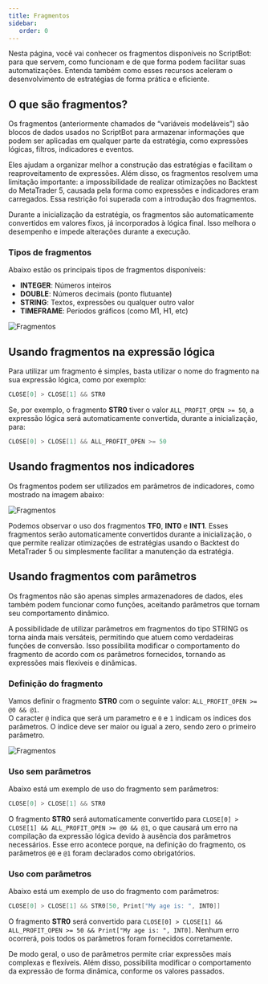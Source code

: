 ```yaml
---
title: Fragmentos
sidebar:
   order: 0
---
```



Nesta página, você vai conhecer os fragmentos disponíveis no ScriptBot: para que servem, como funcionam e de que forma podem facilitar suas automatizações. Entenda também como esses recursos aceleram o desenvolvimento de estratégias de forma prática e eficiente.

## O que são fragmentos?

Os fragmentos (anteriormente chamados de “variáveis modeláveis”) são blocos de dados usados no ScriptBot para armazenar informações que podem ser aplicadas em qualquer parte da estratégia, como expressões lógicas, filtros, indicadores e eventos.

Eles ajudam a organizar melhor a construção das estratégias e facilitam o reaproveitamento de expressões. Além disso, os fragmentos resolvem uma limitação importante: a impossibilidade de realizar otimizações no Backtest do MetaTrader 5, causada pela forma como expressões e indicadores eram carregados. Essa restrição foi superada com a introdução dos fragmentos.

Durante a inicialização da estratégia, os fragmentos são automaticamente convertidos em valores fixos, já incorporados à lógica final. Isso melhora o desempenho e impede alterações durante a execução.

### Tipos de fragmentos

Abaixo estão os principais tipos de fragmentos disponíveis:

-  **INTEGER**: Números inteiros
-  **DOUBLE**: Números decimais (ponto flutuante)
-  **STRING**: Textos, expressões ou qualquer outro valor
-  **TIMEFRAME**: Períodos gráficos (como M1, H1, etc)

<ImgFrame>![Fragmentos](@src/assets/Fragments.png)</ImgFrame>

## Usando fragmentos na expressão lógica

Para utilizar um fragmento é simples, basta utilizar o nome do fragmento na sua expressão lógica, como por exemplo:

```java
CLOSE[0] > CLOSE[1] && STR0
```

Se, por exemplo, o fragmento **STR0** tiver o valor `ALL_PROFIT_OPEN >= 50`, a expressão lógica será automaticamente convertida, durante a inicialização, para:

```java
CLOSE[0] > CLOSE[1] && ALL_PROFIT_OPEN >= 50
```

## Usando fragmentos nos indicadores

Os fragmentos podem ser utilizados em parâmetros de indicadores, como mostrado na imagem abaixo:

<ImgFrame>![Fragmentos](@src/assets/Ind0.png)</ImgFrame>

Podemos observar o uso dos fragmentos **TF0**, **INT0** e **INT1**. Esses fragmentos serão automaticamente convertidos durante a inicialização, o que permite realizar otimizações de estratégias usando o Backtest do MetaTrader 5 ou simplesmente facilitar a manutenção da estratégia.

## Usando fragmentos com parâmetros

Os fragmentos não são apenas simples armazenadores de dados, eles também podem funcionar como funções, aceitando parâmetros que tornam seu comportamento dinâmico.

A possibilidade de utilizar parâmetros em fragmentos do tipo STRING os torna ainda mais versáteis, permitindo que atuem como verdadeiras funções de conversão. Isso possibilita modificar o comportamento do fragmento de acordo com os parâmetros fornecidos, tornando as expressões mais flexíveis e dinâmicas.

### Definição do fragmento

Vamos definir o fragmento **STR0** com o seguinte valor: `ALL_PROFIT_OPEN >= @0 && @1`. <br/>
O caracter `@` indica que será um parametro e `0` e `1` indicam os indices dos parâmetros. O indice deve ser maior ou igual a zero, sendo zero o primeiro parâmetro.

<ImgFrame>![Fragmentos](@src/assets/StrParam.png)</ImgFrame>

### Uso sem parâmetros

Abaixo está um exemplo de uso do fragmento sem parâmetros:

```java
CLOSE[0] > CLOSE[1] && STR0
```

O fragmento **STR0** será automaticamente convertido para `CLOSE[0] > CLOSE[1] && ALL_PROFIT_OPEN >= @0 && @1`, o que causará um erro na compilação da expressão lógica devido à ausência dos parâmetros necessários. Esse erro acontece porque, na definição do fragmento, os parâmetros `@0` e `@1` foram declarados como obrigatórios.

### Uso com parâmetros

Abaixo está um exemplo de uso do fragmento com parâmetros:

```java
CLOSE[0] > CLOSE[1] && STR0[50, Print["My age is: ", INT0]]
```

O fragmento **STR0** será convertido para `CLOSE[0] > CLOSE[1] && ALL_PROFIT_OPEN >= 50 && Print["My age is: ", INT0]`. Nenhum erro ocorrerá, pois todos os parâmetros foram fornecidos corretamente.

De modo geral, o uso de parâmetros permite criar expressões mais complexas e flexíveis. Além disso, possibilita modificar o comportamento da expressão de forma dinâmica, conforme os valores passados.

